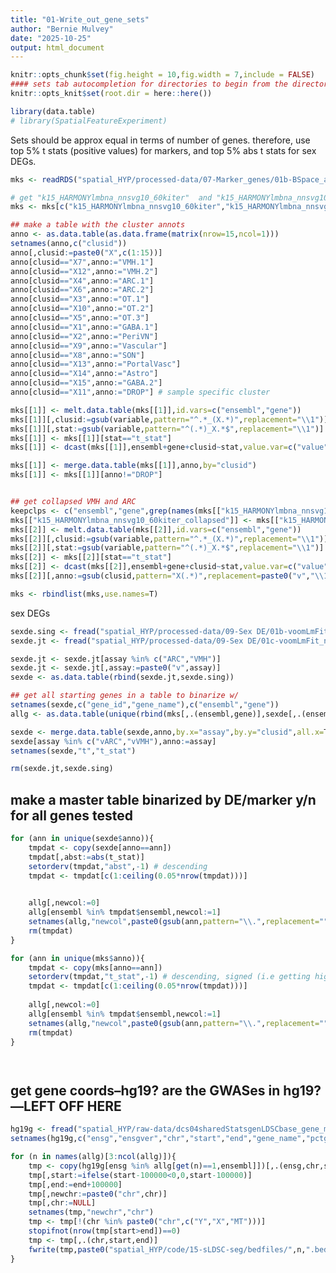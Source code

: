 ```yaml
---
title: "01-Write_out_gene_sets"
author: "Bernie Mulvey"
date: "2025-10-25"
output: html_document
---
```


```r
knitr::opts_chunk$set(fig.height = 10,fig.width = 7,include = FALSE)
#### sets tab autocompletion for directories to begin from the directory containing the .Rproj session, instead of the script's directory if different
knitr::opts_knit$set(root.dir = here::here())

library(data.table)
# library(SpatialFeatureExperiment)

```

Sets should be approx equal in terms of number of genes. therefore, use top 5% t stats (positive values) for markers, and top 5% abs t stats for sex DEGs. 

```r
mks <- readRDS("spatial_HYP/processed-data/07-Marker_genes/01b-BSpace_allruns_spatialLIBD-regwrap-enrichment_full.RDS")

# get "k15_HARMONYlmbna_nnsvg10_60kiter"  and "k15_HARMONYlmbna_nnsvg10_60kiter_collapsed" 
mks <- mks[c("k15_HARMONYlmbna_nnsvg10_60kiter","k15_HARMONYlmbna_nnsvg10_60kiter_collapsed")]

## make a table with the cluster annots
anno <- as.data.table(as.data.frame(matrix(nrow=15,ncol=1)))
setnames(anno,c("clusid"))
anno[,clusid:=paste0("X",c(1:15))]
anno[clusid=="X7",anno:="VMH.1"]
anno[clusid=="X12",anno:="VMH.2"]
anno[clusid=="X4",anno:="ARC.1"]
anno[clusid=="X6",anno:="ARC.2"]
anno[clusid=="X3",anno:="OT.1"]
anno[clusid=="X10",anno:="OT.2"]
anno[clusid=="X5",anno:="OT.3"]
anno[clusid=="X1",anno:="GABA.1"]
anno[clusid=="X2",anno:="PeriVN"]
anno[clusid=="X9",anno:="Vascular"]
anno[clusid=="X8",anno:="SON"]
anno[clusid=="X13",anno:="PortalVasc"]
anno[clusid=="X14",anno:="Astro"]
anno[clusid=="X15",anno:="GABA.2"]
anno[clusid=="X11",anno:="DROP"] # sample specific cluster

mks[[1]] <- melt.data.table(mks[[1]],id.vars=c("ensembl","gene"))
mks[[1]][,clusid:=gsub(variable,pattern="^.*_(X.*)",replacement="\\1")]
mks[[1]][,stat:=gsub(variable,pattern="^(.*)_X.*$",replacement="\\1")]
mks[[1]] <- mks[[1]][stat=="t_stat"]
mks[[1]] <- dcast(mks[[1]],ensembl+gene+clusid~stat,value.var=c("value"))

mks[[1]] <- merge.data.table(mks[[1]],anno,by="clusid")
mks[[1]] <- mks[[1]][anno!="DROP"]


## get collapsed VMH and ARC
keepclps <- c("ensembl","gene",grep(names(mks[["k15_HARMONYlmbna_nnsvg10_60kiter_collapsed"]]),pattern="XARC|XVMH",value=T))
mks[["k15_HARMONYlmbna_nnsvg10_60kiter_collapsed"]] <- mks[["k15_HARMONYlmbna_nnsvg10_60kiter_collapsed"]][,..keepclps]
mks[[2]] <- melt.data.table(mks[[2]],id.vars=c("ensembl","gene"))
mks[[2]][,clusid:=gsub(variable,pattern="^.*_(X.*)",replacement="\\1")]
mks[[2]][,stat:=gsub(variable,pattern="^(.*)_X.*$",replacement="\\1")]
mks[[2]] <- mks[[2]][stat=="t_stat"]
mks[[2]] <- dcast(mks[[2]],ensembl+gene+clusid~stat,value.var=c("value"))
mks[[2]][,anno:=gsub(clusid,pattern="X(.*)",replacement=paste0("v","\\1"))]

mks <- rbindlist(mks,use.names=T)
```

sex DEGs
```r
sexde.sing <- fread("spatial_HYP/processed-data/09-Sex DE/01b-voomLmFit_nnsvg10-HmnylmbNA-BS-15-singleClusts.txt")
sexde.jt <- fread("spatial_HYP/processed-data/09-Sex DE/01c-voomLmFit_nnsvg10-HmnylmbNA-BS-15-VMHARCclpsd.txt")

sexde.jt <- sexde.jt[assay %in% c("ARC","VMH")]
sexde.jt <- sexde.jt[,assay:=paste0("v",assay)]
sexde <- as.data.table(rbind(sexde.jt,sexde.sing))

## get all starting genes in a table to binarize w/
setnames(sexde,c("gene_id","gene_name"),c("ensembl","gene"))
allg <- as.data.table(unique(rbind(mks[,.(ensembl,gene)],sexde[,.(ensembl,gene)])))

sexde <- merge.data.table(sexde,anno,by.x="assay",by.y="clusid",all.x=T)
sexde[assay %in% c("vARC","vVMH"),anno:=assay]
setnames(sexde,"t","t_stat")

rm(sexde.jt,sexde.sing)
```

## make a master table binarized by DE/marker y/n for all genes tested
```r
for (ann in unique(sexde$anno)){
    tmpdat <- copy(sexde[anno==ann])
    tmpdat[,abst:=abs(t_stat)]
    setorderv(tmpdat,"abst",-1) # descending
    tmpdat <- tmpdat[c(1:ceiling(0.05*nrow(tmpdat)))]
    

    allg[,newcol:=0]
    allg[ensembl %in% tmpdat$ensembl,newcol:=1]
    setnames(allg,"newcol",paste0(gsub(ann,pattern="\\.",replacement=""),"_sexDE"))
    rm(tmpdat)
}

for (ann in unique(mks$anno)){
    tmpdat <- copy(mks[anno==ann])
    setorderv(tmpdat,"t_stat",-1) # descending, signed (i.e getting highly + enriched genes)
    tmpdat <- tmpdat[c(1:ceiling(0.05*nrow(tmpdat)))]
  
    allg[,newcol:=0]
    allg[ensembl %in% tmpdat$ensembl,newcol:=1]
    setnames(allg,"newcol",paste0(gsub(ann,pattern="\\.",replacement=""),"_mk"))
    rm(tmpdat)
}




```
  
## get gene coords--hg19? are the GWASes in hg19?---LEFT OFF HERE
```r
hg19g <- fread("spatial_HYP/raw-data/dcs04sharedStatsgenLDSCbase_gene_meta_hg19.txt")
setnames(hg19g,c("ensg","ensgver","chr","start","end","gene_name","pctgc","gtype","entrez"))

for (n in names(allg)[3:ncol(allg)]){
    tmp <- copy(hg19g[ensg %in% allg[get(n)==1,ensembl]])[,.(ensg,chr,start,end)]
    tmp[,start:=ifelse(start-100000<0,0,start-100000)]
    tmp[,end:=end+100000]
    tmp[,newchr:=paste0("chr",chr)]
    tmp[,chr:=NULL]
    setnames(tmp,"newchr","chr")
    tmp <- tmp[!(chr %in% paste0("chr",c("Y","X","MT")))]
    stopifnot(nrow(tmp[start>end])==0)
    tmp <- tmp[,.(chr,start,end)]
    fwrite(tmp,paste0("spatial_HYP/code/15-sLDSC-seg/bedfiles/",n,".bed"),sep='\t',quote=F,row.names=F,col.names=F)
}
```